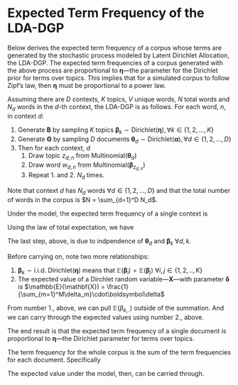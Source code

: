 # Expected Term Frequency of the LDA-DGP
Below derives the expected term frequency of a corpus whose terms are generated by the stochastic process modeled by Latent Dirichlet Allocation, the LDA-DGP. The expected term frequencies of a corpus generated with the above process are proportional to $\boldsymbol\eta$---the parameter for the Dirichlet prior for terms over topics. This implies that for a simulated corpus to follow Zipf's law, then $\boldsymbol\eta$ must be proportional to a power law.

Assuming there are $D$ contexts, $K$ topics, $V$ unique words, $N$ total words and $N_d$ words in the $d$-th context, the LDA-DGP is as follows. For each word, $n$, in context $d$: 

1. Generate $\boldsymbol{B}$ by sampling $K$ topics $\boldsymbol\beta_k \sim \text{Dirichlet}(\boldsymbol\eta), \forall k \in \{1,2,...,K\}$
2. Generate $\boldsymbol\Theta$ by sampling $D$ documents $\boldsymbol\theta_d \sim \text{Dirichlet}(\boldsymbol\alpha), \forall d \in \{1,2, ..., D\}$
3. Then for each context, $d$
    1. Draw topic $z_{d,n}$ from $\text{Multinomial}(\boldsymbol\theta_d)$
    2. Draw word $w_{d,n}$ from $\text{Multinomial}(\boldsymbol\beta_{z_{d,n}})$
    3. Repeat 1. and 2. $N_d$ times.

Note that context $d$ has $N_d$ words $\forall d \in \{1, 2, ..., D\}$ and that the total number of words in the corpus is $N = \sum_{d=1}^D N_d$.

Under the model, the expected term frequency of a single context is

\begin{align}
  \mathbb{E}(\mathbf{w}_d|\boldsymbol\theta_d, \boldsymbol{B})
    &= n_d \odot \boldsymbol\theta_d \cdot \boldsymbol{B}
\end{align}


Using the law of total expectation, we have

\begin{align*}
  \mathbb{E}(\mathbf{w}_d)
    &= \mathbb{E}(\mathbb{E}(\mathbf{w}_d|\boldsymbol\theta_d, \boldsymbol{B}))\\
    &= \mathbb{E}(n_d \odot \boldsymbol\theta_d \cdot \boldsymbol{B})\\
    &= \mathbb{E}\left(n_d \odot 
      \boldsymbol\theta_d \cdot \boldsymbol\beta\right)\\
    &= \mathbb{E}\left(n_d
      \begin{pmatrix}
        \sum_{k = 1}^K \theta_{d,k} \cdot \beta_{k,1}\\
        \sum_{k = 1}^K \theta_{d,k} \cdot \beta_{k,2}\\
        ...\\
        \sum_{k = 1}^K \theta_{d,k} \cdot \beta_{k,V}\\
      \end{pmatrix}
    \right)\\
    &= \mathbb{E}(n_d)
      \begin{pmatrix}
        \mathbb{E}(\sum_{k = 1}^K \theta_{d,k} \cdot \beta_{k,1})\\
        \mathbb{E}(\sum_{k = 1}^K \theta_{d,k} \cdot \beta_{k,2})\\
        ...\\
        \mathbb{E}(\sum_{k = 1}^K \theta_{d,k} \cdot \beta_{k,V})\\
      \end{pmatrix}\\
    &= \mathbb{E}(n_d)
      \begin{pmatrix}
        \sum_{k = 1}^K \mathbb{E}(\theta_{d,k}) \mathbb{E}(\beta_{k,1})\\
        \sum_{k = 1}^K \mathbb{E}(\theta_{d,k})\mathbb{E}(\beta_{k,2})\\
        ...\\
        \sum_{k = 1}^K \mathbb{E}(\theta_{d,k}) \mathbb{E}(\beta_{k,V})\\
      \end{pmatrix}
\end{align*}

The last step, above, is due to indpendence of $\boldsymbol\theta_d$ and $\boldsymbol\beta_k$ $\forall d,k$.

Before carrying on, note two more relationships:

1. $\boldsymbol\beta_k \sim \text{i.i.d. Dirichlet}(\boldsymbol\eta)$ means that $\mathbb{E}(\boldsymbol\beta_i) = \mathbb{E}(\boldsymbol\beta_j)$ $\forall i,j \in \{1,2,..,K\}$
2. The expected value of a Dirchlet random variable---$\mathbf{X}$---with parameter $\boldsymbol\delta$ is $\mathbb{E}(\mathbf{X}) = \frac{1}{\sum_{m=1}^M\delta_m}\cdot\boldsymbol\delta$

From number 1., above, we can pull $\mathbb{E}(\beta_{k,.})$ outside of the summation. And we can carry through the expected values using number 2., above.

\begin{align*}
  \mathbb{E}(\mathbf{w}_d) 
    &= \mathbb{E}(n_d)
      \begin{pmatrix}
        \mathbb{E}(\beta_{k,1}) \sum_{k = 1}^K \mathbb{E}(\theta_{d,k}) \\
        \mathbb{E}(\beta_{k,2})\sum_{k = 1}^K \mathbb{E}(\theta_{d,k})\\
        ...\\
        \mathbb{E}(\beta_{k,V})\sum_{k = 1}^K \mathbb{E}(\theta_{d,k}) \\
      \end{pmatrix}\\
    &= n_d
      \begin{pmatrix}
        \frac{\eta_1}{\sum_{v=1}^V\eta_v} 
          \sum_{k = 1}^K \frac{\alpha_k}{\sum_{k = 1}^K \alpha_k} \\
        \frac{\eta_2}{\sum_{v=1}^V\eta_v} 
          \sum_{k = 1}^K \frac{\alpha_k}{\sum_{k = 1}^K \alpha_k} \\
        ...\\
        \frac{\eta_V}{\sum_{v=1}^V\eta_v} 
          \sum_{k = 1}^K \frac{\alpha_k}{\sum_{k = 1}^K \alpha_k} \\
      \end{pmatrix}\\
    &= n_d
      \begin{pmatrix}
        \frac{\eta_1}{\sum_{v=1}^V\eta_v} 
          \frac{\sum_{k = 1}^K \alpha_k}{\sum_{k = 1}^K \alpha_k} \\
        \frac{\eta_2}{\sum_{v=1}^V\eta_v} 
          \frac{\sum_{k = 1}^K \alpha_k}{\sum_{k = 1}^K \alpha_k} \\
        ...\\
        \frac{\eta_V}{\sum_{v=1}^V\eta_v} 
          \frac{\sum_{k = 1}^K \alpha_k}{\sum_{k = 1}^K \alpha_k} \\
      \end{pmatrix}\\
    &= n_d
      \begin{pmatrix}
        \frac{\eta_1}{\sum_{v=1}^V\eta_v} \cdot 1 \\
        \frac{\eta_2}{\sum_{v=1}^V\eta_v} \cdot 1  \\
        ...\\
        \frac{\eta_V}{\sum_{v=1}^V\eta_v} \cdot 1  \\
      \end{pmatrix}\\
   &= \frac{n_d}{\sum_{v=1}^V\eta_v}\boldsymbol\eta \\
   &\propto \boldsymbol\eta
\end{align*}

The end result is that the expected term frequency of a single document is proportional to $\boldsymbol\eta$---the Dirichlet parameter for terms over topics.

The term frequency for the whole corpus is the sum of the term frequencies for each document. Specifically

\begin{align*}
  \mathbf{w} = \sum_{d=1}^D\mathbf{w}_d
\end{align*}

The expected value under the model, then, can be carried through.

\begin{align*}
  \mathbb{E}(\mathbf{w})
    &= \mathbb{E}\left(\sum_{d=1}^D\mathbf{w}_d\right) \\
    &= \sum_{d=1}^D\mathbb{E}(\mathbf{w}_d)\\
    &= \sum_{d=1}^D \frac{n_d}{\sum_{v=1}^V\eta_v}\boldsymbol\eta\\
    &= \frac{\sum_{d=1}^D n_d}{\sum_{v=1}^V\eta_v}\boldsymbol\eta\\
    &\propto \boldsymbol\eta
\end{align*}